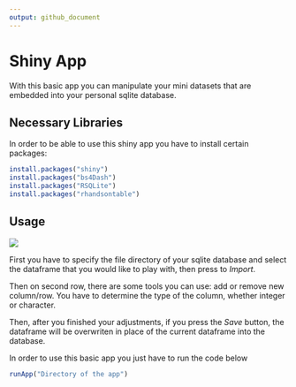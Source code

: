 ```yaml
---
output: github_document
---
```


# Shiny App 

With this basic app you can manipulate your mini datasets that are embedded into your personal sqlite database.

## Necessary Libraries

In order to be able to use this shiny app you have to install certain packages:

```r
install.packages("shiny")
install.packages("bs4Dash")
install.packages("RSQLite")
install.packages("rhandsontable")
```


\begin{itemize}
  \item shiny: You have to install shiny package in order to run the server and ui files
  \item bs4Dash: This is the package that provides beautiful dashboards
  \item RSQLite: If you want to use this package, you have probably installed this package, since this package provides sqlite services that connects R environment
  \item rhandsontable: The last package makes us able to make direct specific changes on the table without dealing with codes
\end{itemize}


## Usage 
![](for_git.PNG)

First you have to specify the file directory of your sqlite database and select the dataframe that you would like to play with, then press to $Import$.

Then on second row, there are some tools you can use: add or remove new column/row. You have to determine the type of the column, whether integer or character.

Then, after you finished your adjustments, if you press the $Save$ button, the dataframe will be overwriten in place of the current dataframe into the database.

In order to use this basic app you just have to run the code below

```r
runApp("Directory of the app")
```

